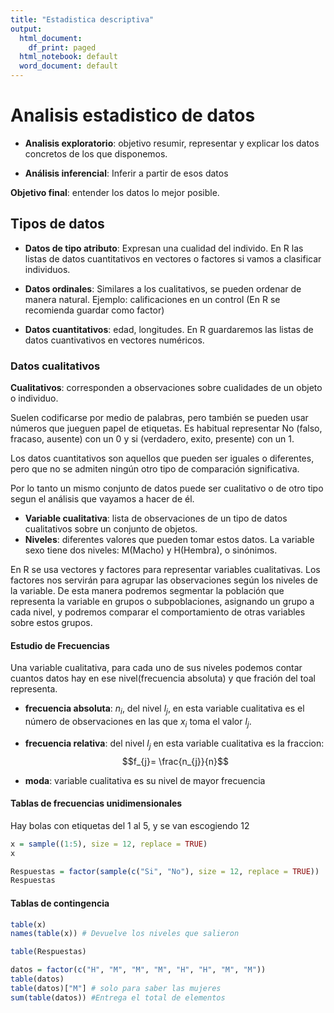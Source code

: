 ```yaml
---
title: "Estadistica descriptiva"
output:
  html_document:
    df_print: paged
  html_notebook: default
  word_document: default
---
```


# Analisis estadistico de datos

* **Analisis exploratorio**: objetivo resumir, representar y explicar los datos concretos de los que disponemos.

* **Análisis inferencial**: Inferir a partir de esos datos

**Objetivo final**: entender los datos lo mejor posible.

## Tipos de datos

* **Datos de tipo atributo**: Expresan una cualidad del individo. En R las listas de datos cuantitativos en vectores o factores si vamos a clasificar individuos.

* **Datos ordinales**: Similares a los cualitativos, se pueden ordenar de manera natural. Ejemplo: calificaciones en un control (En R se recomienda guardar como factor)

* **Datos cuantitativos**: edad, longitudes. En R guardaremos las listas de datos cuantivativos en vectores numéricos.

### Datos cualitativos

**Cualitativos**: corresponden a observaciones sobre cualidades de un objeto o individuo.

Suelen codificarse por medio de palabras, pero también se pueden usar números que jueguen papel de etiquetas.
Es habitual representar No (falso, fracaso, ausente) con un 0 y si (verdadero, exito, presente) con un 1.

Los datos cuantitativos son aquellos que pueden ser iguales o diferentes, pero que no se admiten ningún otro tipo de comparación significativa.

Por lo tanto un mismo conjunto de datos puede ser cualitativo o de otro tipo segun el análisis que vayamos a hacer de él.

* **Variable cualitativa**: lista de observaciones de un tipo de datos cualitativos sobre un conjunto de objetos.
* **Niveles**: diferentes valores que pueden tomar estos datos. La variable sexo tiene dos niveles: M(Macho) y H(Hembra), o sinónimos.

En R se usa vectores y factores para representar variables cualitativas. Los factores nos servirán para agrupar las observaciones según los niveles de la variable. De esta manera podremos segmentar la población que representa la variable en grupos o subpoblaciones, asignando un grupo a cada nivel, y podremos comparar el comportamiento de otras variables sobre estos grupos.

#### Estudio de Frecuencias

Una variable cualitativa, para cada uno de sus niveles podemos contar cuantos datos hay en ese nivel(frecuencia absoluta) y que fración del toal representa.

* **frecuencia absoluta**: $n_{i}$, del nivel $l_{j}$, en esta variable cualitativa es el número de observaciones en las que $x_{i}$ toma el valor $l_{j}$.
* **frecuencia relativa**: del nivel $l_{j}$ en esta variable cualitativa es la fraccion: $$f_{j}= \frac{n_{j}}{n}$$

* **moda**: variable cualitativa es su nivel de mayor frecuencia

#### Tablas de frecuencias unidimensionales

Hay bolas con etiquetas del 1 al 5, y se van escogiendo 12
```r
x = sample((1:5), size = 12, replace = TRUE)
x
```


```r
Respuestas = factor(sample(c("Si", "No"), size = 12, replace = TRUE))
Respuestas
```

#### **Tablas de contingencia**
```r
table(x)
names(table(x)) # Devuelve los niveles que salieron
```

```r
table(Respuestas)

```


```r
datos = factor(c("H", "M", "M", "M", "H", "H", "M", "M"))
table(datos)
table(datos)["M"] # solo para saber las mujeres
sum(table(datos)) #Entrega el total de elementos
```

